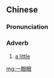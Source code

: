 ==Chinese==
{{zh-forms}}

===Pronunciation===
{{zh-pron
|w=4iq nge nge
|cat=adv
}}

===Adverb===
{{zh-adv}}

# {{lb|zh|Shanghainese|Wu}} [[a little]]

[[mg:一眼眼]]